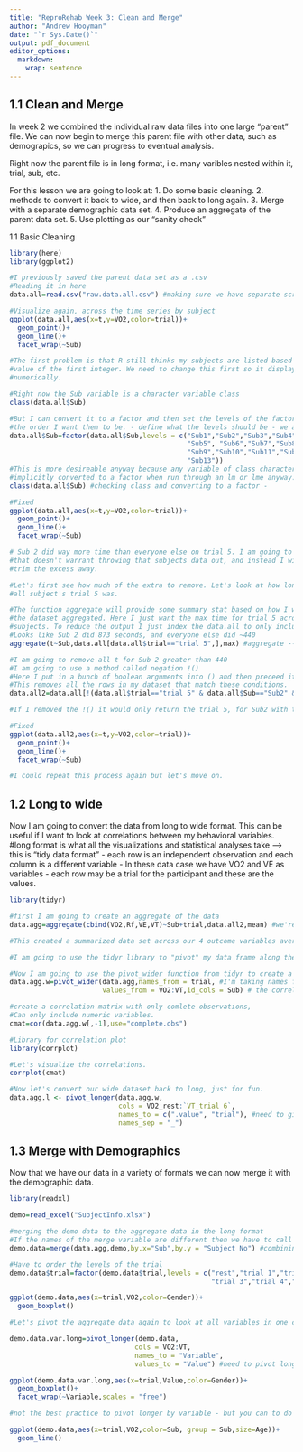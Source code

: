 ---
title: "ReproRehab Week 3: Clean and Merge"
author: "Andrew Hooyman"
date: "`r Sys.Date()`"
output: pdf_document
editor_options: 
  markdown: 
    wrap: sentence
---

## 1.1 Clean and Merge

In week 2 we combined the individual raw data files into one large "parent" file.
We can now begin to merge this parent file with other data, such as demograpics, so we can progress to eventual analysis.

Right now the parent file is in long format, i.e. many varibles nested within it, trial, sub, etc.

For this lesson we are going to look at: 1.
Do some basic cleaning.
2.
methods to convert it back to wide, and then back to long again.
3.
Merge with a separate demographic data set.
4.
Produce an aggregate of the parent data set.
5.
Use plotting as our "sanity check"

1.1 Basic Cleaning

```{r clean}
library(here)
library(ggplot2)

#I previously saved the parent data set as a .csv
#Reading it in here
data.all=read.csv("raw.data.all.csv") #making sure we have separate scripts for different things. Import script. Cleaning and Merging Script. Data Processing script?

#Visualize again, across the time series by subject
ggplot(data.all,aes(x=t,y=VO2,color=trial))+
  geom_point()+
  geom_line()+
  facet_wrap(~Sub)

#The first problem is that R still thinks my subjects are listed based on the 
#value of the first integer. We need to change this first so it displays
#numerically.

#Right now the Sub variable is a character variable class
class(data.all$Sub)

#But I can convert it to a factor and then set the levels of the factor into
#the order I want them to be. - define what the levels should be - we are just putting in the order that we want them to be in.
data.all$Sub=factor(data.all$Sub,levels = c("Sub1","Sub2","Sub3","Sub4",
                                            "Sub5", "Sub6","Sub7","Sub8",
                                            "Sub9","Sub10","Sub11","Sub12",
                                            "Sub13"))
#This is more desireable anyway because any variable of class character is
#implicitly converted to a factor when run through an lm or lme anyway.
class(data.all$Sub) #checking class and converting to a factor - 

#Fixed
ggplot(data.all,aes(x=t,y=VO2,color=trial))+
  geom_point()+
  geom_line()+
  facet_wrap(~Sub)

# Sub 2 did way more time than everyone else on trial 5. I am going to assume
#that doesn't warrant throwing that subjects data out, and instead I will just
#trim the excess away.

#Let's first see how much of the extra to remove. Let's look at how long 
#all subject's trial 5 was.

#The function aggregate will provide some summary stat based on how I want
#the dataset aggregated. Here I just want the max time for trial 5 across all
#subjects. To reduce the output I just index the data.all to only include trial 5.
#Looks like Sub 2 did 873 seconds, and everyone else did ~440
aggregate(t~Sub,data.all[data.all$trial=="trial 5",],max) #aggregate --> going to look at the maximum amount of time (t~Sub)for all of our t data, give me the max for every subject - for every trial that equals trial 5. So when we run that, we get the output for all of our subjects and we get the maximal time (t) for all of our subjects for trial 5.

#I am going to remove all t for Sub 2 greater than 440
#I am going to use a method called negation !()
#Here I put in a bunch of boolean arguments into () and then preceed it with a !
#This removes all the rows in my dataset that match these conditions.
data.all2=data.all[!(data.all$trial=="trial 5" & data.all$Sub=="Sub2" & data.all$t>440),] #--> data in rows that equal trial 5 and data for subj 2, then and any time data more than 440sec --> put in () and do ! which removes it 

#If I removed the !() it would only return the trial 5, for Sub2 with t > 440

#Fixed
ggplot(data.all2,aes(x=t,y=VO2,color=trial))+
  geom_point()+
  geom_line()+
  facet_wrap(~Sub)

#I could repeat this process again but let's move on.

```

## 1.2 Long to wide

Now I am going to convert the data from long to wide format. This can be useful if I want to look at correlations between my behavioral variables.
#long format is what all the visualizations and statistical analyses take --> this is "tidy data format" - each row is an independent observation and each column is a different variable - In these data case we have VO2 and VE as variables - each row may be a trial for the participant and these are the values. 

```{r long to wide}

library(tidyr)

#first I am going to create an aggregate of the data
data.agg=aggregate(cbind(VO2,Rf,VE,VT)~Sub+trial,data.all2,mean) #we're binding the variables indicated and then were aggregating all the variables - taking time series data and getting the average down for each trial.

#This created a summarized data set across our 4 outcome variables average across all time for each subject for each trial

#I am going to use the tidyr library to "pivot" my data frame along the trial variable.

#Now I am going to use the pivot_wider function from tidyr to create a new variable for each trial 
data.agg.w=pivot_wider(data.agg,names_from = trial, #I'm taking names from trial and 
                       values_from = VO2:VT,id_cols = Sub) # the correlation function is the only one that will do some kind of analysis in wide format. all others will be more in long format.

#create a correlation matrix with only comlete observations,
#Can only include numeric variables.
cmat=cor(data.agg.w[,-1],use="complete.obs")

#Library for correlation plot
library(corrplot)

#Let's visualize the correlations.
corrplot(cmat)

#Now let's convert our wide dataset back to long, just for fun.
data.agg.l <- pivot_longer(data.agg.w,
                           cols = VO2_rest:`VT_trial 6`, 
                           names_to = c(".value", "trial"), #need to give an understanding to what these characters are - the pivot wider has each column as a value for the different variables and the trial number but are separated by the _
                           names_sep = "_")

```

## 1.3 Merge with Demographics

Now that we have our data in a variety of formats we can now merge it with the demographic data.

```{r merge demo}
library(readxl)

demo=read_excel("SubjectInfo.xlsx")

#merging the demo data to the aggregate data in the long format
#If the names of the merge variable are different then we have to call that explicitly
demo.data=merge(data.agg,demo,by.x="Sub",by.y = "Subject No") #combining sub with subject No for the two columns

#Have to order the levels of the trial
demo.data$trial=factor(demo.data$trial,levels = c("rest","trial 1","trial 2",
                                                  "trial 3","trial 4","trial 5","trial 6"))

ggplot(demo.data,aes(x=trial,VO2,color=Gender))+
  geom_boxplot()

#Let's pivot the aggregate data again to look at all variables in one column

demo.data.var.long=pivot_longer(demo.data,
                               cols = VO2:VT,
                               names_to = "Variable",
                               values_to = "Value") #need to pivot longer even more to have each variable listed in order to view and see the trend of gender across trial for all the outcomes. 

ggplot(demo.data.var.long,aes(x=trial,Value,color=Gender))+
  geom_boxplot()+
  facet_wrap(~Variable,scales = "free")

#not the best practice to pivot longer by variable - but you can to do a quick check - not so much to do for actual data showing since the Y axis is listed as "value"

ggplot(demo.data,aes(x=trial,VO2,color=Sub, group = Sub,size=Age))+
  geom_line()
```
